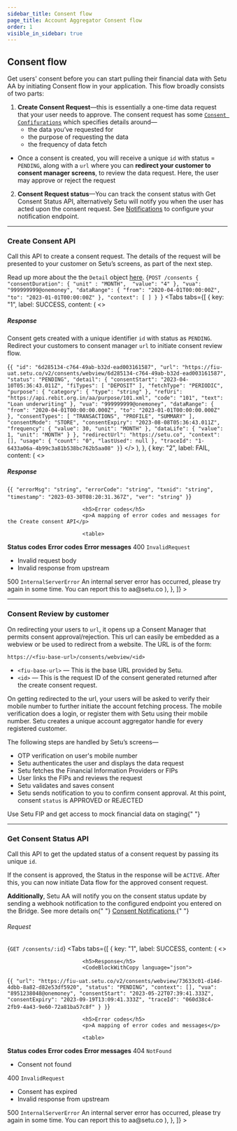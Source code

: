 ```yaml
---
sidebar_title: Consent flow
page_title: Account Aggregator Consent flow
order: 1
visible_in_sidebar: true
---
```


## Consent flow

Get users' consent before you can start pulling their financial data with Setu AA by initiating Consent flow in your application. This flow broadly consists of two parts:

1.  **Create Consent Request**—this is essentially a one-time data request that your user needs to approve. The consent request has some [`Consent Confifurations`](%28/data/account-aggregator/consent-configurations%29) which specifies details around—
    - the data you’ve requested for
    - the purpose of requesting the data
    - the frequency of data fetch

- Once a consent is created, you will receive a unique `id` with status = `PENDING`, along with a `url` where you can **redirect your customer to consent manager screens**, to review the data request. Here, the user may approve or reject the request

2. **Consent Request status**—You can track the consent status with Get Consent Status API, alternatively Setu will notify you when the user has acted upon the consent request. See [Notifications](/data/account-aggregator/api-integration/notifications) to configure your notification endpoint.

<hr class="primary" />

### Create Consent API

Call this API to create a consent request. The details of the request will be presented to your customer on Setu’s screens, as part of the next step.

Read up more about the the `Detail` object <a href="/data/account-aggregator/consent-object" target="_blank">here</a>.
<CodeBlockWithCopy language="json">
{`POST /consents
{ 
  "consentDuration": {
    "unit" : "MONTH", 
    "value": "4"
  },
  "vua":  "999999999@onemoney",
  "dataRange": {
      "from": "2020-04-01T00:00:00Z",
      "to": "2023-01-01T00:00:00Z"
  },
  "context": [
  ]
}
`}
</CodeBlockWithCopy>
<Row>
    <Portion desktopSpan="whole">
        <Tabs
            tabs={[
                {
                    key: "1",
                    label: <Badge type="success">SUCCESS</Badge>,
                    content: (
                        <>
                            <h5>Response</h5>
                            <p>Consent gets created with a unique identifier <code>id</code> with status as <code>PENDING</code>. Redirect your customers to consent manager <code>url</code> to initiate consent review flow.</p>
                            <CodeBlockWithCopy language="json">
  {`{
    "id": "6d285134-c764-49ab-b32d-ead003161587",
    "url": "https://fiu-uat.setu.co/v2/consents/webview/6d285134-c764-49ab-b32d-ead003161587",
    "status": "PENDING",
    "detail": {
        "consentStart": "2023-04-10T05:36:43.011Z",
        "fiTypes": [
            "DEPOSIT"
        ],
        "fetchType": "PERIODIC",
        "purpose": {
            "category": {
                "type": "string"
            },
            "refUri": "https://api.rebit.org.in/aa/purpose/101.xml",
            "code": "101",
            "text": "Loan underwriting"
        },
        "vua": "999999999@onemoney",
        "dataRange": {
            "from": "2020-04-01T00:00:00.000Z",
            "to": "2023-01-01T00:00:00.000Z"
        },
        "consentTypes": [
            "TRANSACTIONS",
            "PROFILE",
            "SUMMARY"
        ],
        "consentMode": "STORE",
        "consentExpiry": "2023-08-08T05:36:43.011Z",
        "frequency": {
            "value": 30,
            "unit": "MONTH"
        },
        "dataLife": {
            "value": 1,
            "unit": "MONTH"
        }
    },
    "redirectUrl": "https://setu.co",
    "context": [],
    "usage": {
        "count": "0",
        "lastUsed": null
    },
    "traceId": "1-6433a06a-4b99c3a81b538bc762b5aa08"
}`}
</CodeBlockWithCopy>
                        </>
                    ),
                },
                {
                    key: "2",
                    label: <Badge type="failure">FAIL</Badge>,
                    content: (
                        <>
                            <h5>Response</h5>
                            <CodeBlockWithCopy language="json">
{`{
  "errorMsg": "string",
  "errorCode": "string",
  "txnid": "string",
  "timestamp": "2023-03-30T08:20:31.367Z",
  "ver": "string"
}`}
</CodeBlockWithCopy>
                           
                            <h5>Error codes</h5>
                            <p>A mapping of error codes and messages for the Create consent API</p>
                            
                            <table>
  <tr>
    <th>
      <strong>Status codes</strong>
    </th>
    <th>
      <strong>Error codes</strong>
    </th>
    <th>
      <strong>Error messages</strong>
    </th>
  </tr>
  <tr>
    <td>400</td>
    <td><code>InvalidRequest</code></td>
    <td>
      <ul>
        <li>Invalid request body</li>
        <li>Invalid response from upstream</li>
      </ul>
    </td>
  </tr>
  <tr>
    <td>500</td>
    <td><code>InternalServerError</code></td>
    <td>
      An internal server error has occurred, please try again in some time. You can report this to aa@setu.co
    </td>
  </tr>
</table>
                        </>
                    ),
                },
            ]}
        ></Tabs>
    </Portion>
</Row>

<hr class="primary" />

### Consent Review by customer

On redirecting your users to `url`, it opens up a Consent Manager that permits consent approval/rejection. This url can easily be embedded as a webview or be used to redirect from a website. The URL is of the form:

`https://<fiu-base-url>/consents/webview/<id>`

- `<fiu-base-url>` — This is the base URL provided by Setu.
- `<id>` — This is the request ID of the consent generated returned after the create consent request.

On getting redirected to the url, your users will be asked to verify their mobile number to further initiate the account fetching process. The mobile verification does a login, or register them with Setu using their mobile number. Setu creates a unique account aggregator handle for every registered customer.

The following steps are handled by Setu’s screens—

- OTP verification on user's mobile number
- Setu authenticates the user and displays the data request
- Setu fetches the Financial Information Providers or FIPs
- User links the FIPs and reviews the request
- Setu validates and saves consent
- Setu sends notification to you to confirm consent approval. At this point, consent `status` is APPROVED or REJECTED

<Callout type="tip">
  Use Setu FIP and get access to mock financial data on staging{" "}
</Callout>

<hr class="primary" />

### Get Consent Status API

Call this API to get the updated status of a consent request by passing its unique `id`.

If the consent is approved, the Status in the response will be `ACTIVE`. After this, you can now initiate Data flow for the approved consent request.

<Callout type="highlight">
  <strong>Additionally</strong>, Setu AA will notify you on the consent status
  update by sending a webhook notification to the configured endpoint you
  entered on the Bridge. See more details on{" "}
  <a href="/data/account-aggregator/api-integration/notifications">
    Consent Notifications
  </a>
</Callout>{" "}

<br />

###### Request

<CodeBlockWithCopy language="json">{` GET /consents/:id `}</CodeBlockWithCopy>
<Row>
    <Portion desktopSpan="whole">
        <Tabs
            tabs={[
                {
                    key: "1",
                    label: <Badge type="success">SUCCESS</Badge>,
                    content: (
                        <>
                            
                            
                            <h5>Response</h5>
                            <CodeBlockWithCopy language="json">
  {`{
    "url": "https://fiu-uat.setu.co/v2/consents/webview/73633c01-d14d-4dbb-8a82-d82e53df5920",
    "status": "PENDING",
    "context": [],
    "vua": "8951238048@onemoney",
    "consentStart": "2023-05-22T07:39:41.333Z",
    "consentExpiry": "2023-09-19T13:09:41.333Z",
    "traceId": "060d38c4-2fb9-4a43-9e60-72a81ba57c8f"
}
}`}
</CodeBlockWithCopy>
                            
                            <h5>Error codes</h5>
                            <p>A mapping of error codes and messages</p>
                            
                            <table>
  <tr>
    <th>
      <strong>Status codes</strong>
    </th>
    <th>
      <strong>Error codes</strong>
    </th>
    <th>
      <strong>Error messages</strong>
    </th>
  </tr>
  <tr>
    <td>404</td>
    <td><code>NotFound</code></td>
    <td>
      <ul>
        <li>Consent not found</li>
      </ul>
    </td>
  </tr>
  <tr>
    <td>400</td>
    <td><code>InvalidRequest</code></td>
    <td>
      <ul>
        <li>Consent has expired</li>
        <li> Invalid response from upstream</li>
      </ul>
    </td>
  </tr>
  <tr>
    <td>500</td>
    <td><code>InternalServerError</code></td>
    <td>
      An internal server error has occurred, please try again in some time. You can report this to aa@setu.co
    </td>
  </tr>
</table>
                        </>
                    ),
                },
            ]}
        ></Tabs>
    </Portion>
</Row>
<WasPageHelpful />
